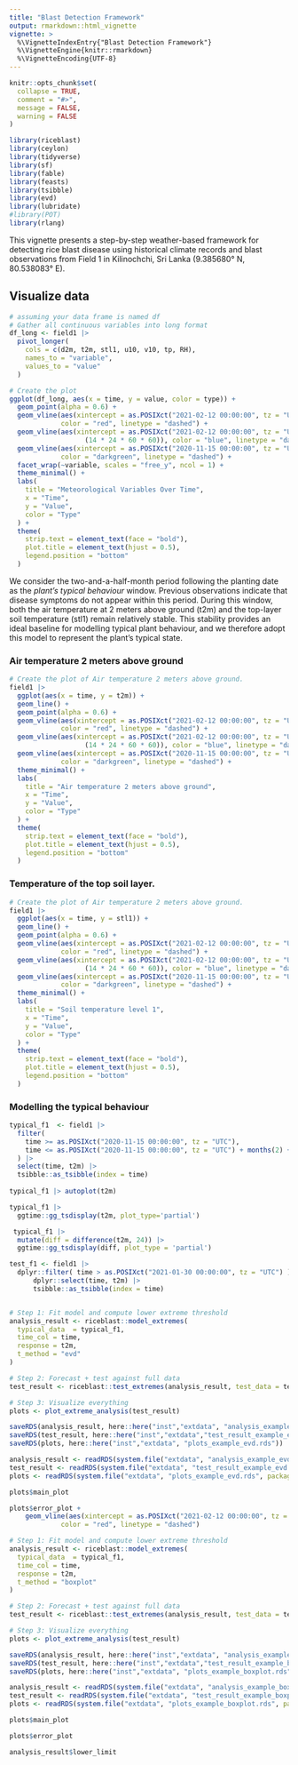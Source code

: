 ```yaml
---
title: "Blast Detection Framework"
output: rmarkdown::html_vignette
vignette: >
  %\VignetteIndexEntry{"Blast Detection Framework"}
  %\VignetteEngine{knitr::rmarkdown}
  %\VignetteEncoding{UTF-8}
---
```


```r
knitr::opts_chunk$set(
  collapse = TRUE,
  comment = "#>",
  message = FALSE,
  warning = FALSE
)
```

```r
library(riceblast)
library(ceylon)
library(tidyverse)
library(sf)
library(fable)
library(feasts)
library(tsibble)
library(evd)
library(lubridate)
#library(POT)
library(rlang)
```

This vignette presents a step-by-step weather-based framework for detecting rice blast disease using historical climate records and blast observations from Field 1 in Kilinochchi, Sri Lanka (9.385680° N, 80.538083° E).


## Visualize data

```r
# assuming your data frame is named df
# Gather all continuous variables into long format
df_long <- field1 |>
  pivot_longer(
    cols = c(d2m, t2m, stl1, u10, v10, tp, RH),
    names_to = "variable",
    values_to = "value"
  )

# Create the plot
ggplot(df_long, aes(x = time, y = value, color = type)) +
  geom_point(alpha = 0.6) +
  geom_vline(aes(xintercept = as.POSIXct("2021-02-12 00:00:00", tz = "UTC")),
             color = "red", linetype = "dashed") +
  geom_vline(aes(xintercept = as.POSIXct("2021-02-12 00:00:00", tz = "UTC") -
                   (14 * 24 * 60 * 60)), color = "blue", linetype = "dashed") +
  geom_vline(aes(xintercept = as.POSIXct("2020-11-15 00:00:00", tz = "UTC")),
             color = "darkgreen", linetype = "dashed") +
  facet_wrap(~variable, scales = "free_y", ncol = 1) +
  theme_minimal() +
  labs(
    title = "Meteorological Variables Over Time",
    x = "Time",
    y = "Value",
    color = "Type"
  ) +
  theme(
    strip.text = element_text(face = "bold"),
    plot.title = element_text(hjust = 0.5),
    legend.position = "bottom"
  )
```

We consider the two-and-a-half-month period following the planting date as the *plant’s typical behaviour* window. Previous observations indicate that disease symptoms do not appear within this period. During this window, both the air temperature at 2 meters above ground (t2m) and the top-layer soil temperature (stl1) remain relatively stable. This stability provides an ideal baseline for modelling typical plant behaviour, and we therefore adopt this model to represent the plant’s typical state.

### Air temperature 2 meters above ground

```r
# Create the plot of Air temperature 2 meters above ground.
field1 |>
  ggplot(aes(x = time, y = t2m)) +
  geom_line() +
  geom_point(alpha = 0.6) +
  geom_vline(aes(xintercept = as.POSIXct("2021-02-12 00:00:00", tz = "UTC")),
             color = "red", linetype = "dashed") +
  geom_vline(aes(xintercept = as.POSIXct("2021-02-12 00:00:00", tz = "UTC") -
                   (14 * 24 * 60 * 60)), color = "blue", linetype = "dashed") +
  geom_vline(aes(xintercept = as.POSIXct("2020-11-15 00:00:00", tz = "UTC")), 
             color = "darkgreen", linetype = "dashed") +
  theme_minimal() +
  labs(
    title = "Air temperature 2 meters above ground",
    x = "Time",
    y = "Value",
    color = "Type"
  ) +
  theme(
    strip.text = element_text(face = "bold"),
    plot.title = element_text(hjust = 0.5),
    legend.position = "bottom"
  )
```

###  Temperature of the top soil layer.

```r
# Create the plot of Air temperature 2 meters above ground.
field1 |>
  ggplot(aes(x = time, y = stl1)) +
  geom_line() +
  geom_point(alpha = 0.6) +
  geom_vline(aes(xintercept = as.POSIXct("2021-02-12 00:00:00", tz = "UTC")), 
             color = "red", linetype = "dashed") +
  geom_vline(aes(xintercept = as.POSIXct("2021-02-12 00:00:00", tz = "UTC") -
                   (14 * 24 * 60 * 60)), color = "blue", linetype = "dashed") +
  geom_vline(aes(xintercept = as.POSIXct("2020-11-15 00:00:00", tz = "UTC")),
             color = "darkgreen", linetype = "dashed") +
  theme_minimal() +
  labs(
    title = "Soil temperature level 1",
    x = "Time",
    y = "Value",
    color = "Type"
  ) +
  theme(
    strip.text = element_text(face = "bold"),
    plot.title = element_text(hjust = 0.5),
    legend.position = "bottom"
  )
```


### Modelling the typical behaviour

```r
typical_f1  <- field1 |>
  filter(
    time >= as.POSIXct("2020-11-15 00:00:00", tz = "UTC"),
    time <= as.POSIXct("2020-11-15 00:00:00", tz = "UTC") + months(2) + days(15)
  ) |>
  select(time, t2m) |>
  tsibble::as_tsibble(index = time)
  
typical_f1 |> autoplot(t2m) 
```


```r
typical_f1 |> 
  ggtime::gg_tsdisplay(t2m, plot_type='partial')
```

```r
 typical_f1 |>
  mutate(diff = difference(t2m, 24)) |>
  ggtime::gg_tsdisplay(diff, plot_type = 'partial')
```





```r

test_f1 <- field1 |>
  dplyr::filter( time > as.POSIXct("2021-01-30 00:00:00", tz = "UTC") ) |>
      dplyr::select(time, t2m) |>
      tsibble::as_tsibble(index = time)


# Step 1: Fit model and compute lower extreme threshold
analysis_result <- riceblast::model_extremes(
  typical_data  = typical_f1,
  time_col = time,
  response = t2m,
  t_method = "evd"
)

# Step 2: Forecast + test against full data
test_result <- riceblast::test_extremes(analysis_result, test_data = test_f1, h = 1000)

# Step 3: Visualize everything
plots <- plot_extreme_analysis(test_result)
```

```r
saveRDS(analysis_result, here::here("inst","extdata", "analysis_example_evd.rds"))
saveRDS(test_result, here::here("inst","extdata","test_result_example_evd.rds"))
saveRDS(plots, here::here("inst","extdata", "plots_example_evd.rds"))
```

```r
analysis_result <- readRDS(system.file("extdata", "analysis_example_evd.rds", package = "riceblast"))
test_result <- readRDS(system.file("extdata", "test_result_example_evd.rds", package = "riceblast"))
plots <- readRDS(system.file("extdata", "plots_example_evd.rds", package = "riceblast"))
```


```r
plots$main_plot

```


```r
plots$error_plot +
    geom_vline(aes(xintercept = as.POSIXct("2021-02-12 00:00:00", tz = "UTC")),
             color = "red", linetype = "dashed")
```



```r

# Step 1: Fit model and compute lower extreme threshold
analysis_result <- riceblast::model_extremes(
  typical_data  = typical_f1,
  time_col = time,
  response = t2m,
  t_method = "boxplot"
)

# Step 2: Forecast + test against full data
test_result <- riceblast::test_extremes(analysis_result, test_data = test_f1, h = 1000)

# Step 3: Visualize everything
plots <- plot_extreme_analysis(test_result)
```


```r
saveRDS(analysis_result, here::here("inst","extdata", "analysis_example_boxplot.rds"))
saveRDS(test_result, here::here("inst","extdata","test_result_example_boxplot.rds"))
saveRDS(plots, here::here("inst","extdata", "plots_example_boxplot.rds"))
```

```r
analysis_result <- readRDS(system.file("extdata", "analysis_example_boxplot.rds", package = "riceblast"))
test_result <- readRDS(system.file("extdata", "test_result_example_boxplot.rds", package = "riceblast"))
plots <- readRDS(system.file("extdata", "plots_example_boxplot.rds", package = "riceblast"))
```



```r
plots$main_plot

```



```r
plots$error_plot
```


```r
analysis_result$lower_limit

```


